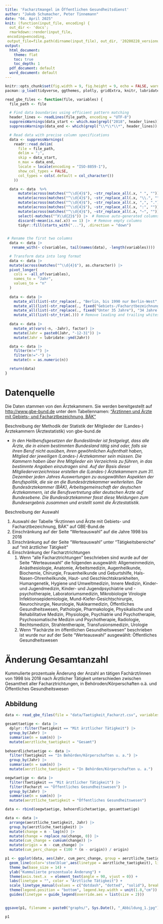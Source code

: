 ```yaml
---
title: 'Facharztmangel im Öffentlichen Gesundheitsdienst'
author: "Jakob Schumacher, Peter Tinnemann"
date: "04. April 2025"
knit: (function(input_file, encoding) {
  out_dir <- 'docs';
  rmarkdown::render(input_file,
 encoding=encoding,
 output_file=file.path(dirname(input_file), out_dir, '20200228_versionuntil2018.html'))})
output:
  html_document: 
    theme: flat
    toc: true
    toc_depth: 1
  pdf_document: default
  word_document: default
---
```



```r
knitr::opts_chunk$set(fig.width = 9, fig.height = 9, echo = FALSE, warning = FALSE, message = FALSE, cache = TRUE)
pacman::p_load(tidyverse, ggthemes, plotly, gridExtra, knitr, lubridate)
```


```r
read_gbe_files <- function(file, variables) {
  file_path <- file

  # Find data boundaries using efficient pattern matching
  header_lines <- readLines(file_path, encoding = "UTF-8")
  suppressWarnings(data_start <- which.max(grepl("2018", header_lines)) - 1L)
  suppressWarnings(data_end <- which(grepl("\\*\\*\\*", header_lines))[2] - data_start - 3L)

  # Read data with precise column specifications
  data <- suppressWarnings(
    readr::read_delim(
      file = file_path,
      delim = ";",
      skip = data_start,
      n_max = data_end,
      locale = locale(encoding = "ISO-8859-1"),
      show_col_types = FALSE,
      col_types = cols(.default = col_character())
    ))

  data <- data  %>%
      mutate(across(matches("^\\d{4}$"), ~str_replace_all(.x, " ", ""))) |>
      mutate(across(matches("^\\d{4}$"), ~str_replace_all(.x, "\\.", ""))) |>
      mutate(across(matches("^\\d{4}$"), ~str_replace_all(.x, ",", "."))) |>
      mutate(across(matches("^\\d{4}$"), ~str_replace_all(.x, ":", ""))) |>
      mutate(across(matches("^\\d{4}$"), ~str_replace_all(.x, "–", ""))) |>
      select(-matches("^X\\d{2}$")) |>  # Remove auto-generated columns
      discard(~mean(is.na(.x)) == 1) |>  # Remove empty columns
      tidyr::fill(starts_with("..."), .direction = "down")
  

 # Rename the first two columns
  data <- data |>
   rename_with(~ c(variables, tail(names(data), -length(variables))))

  # Transform data into long format
  data <- data |>
  mutate(across(matches("^\\d{4}$"), as.character)) |>
  pivot_longer(
    cols = -all_of(variables),
    names_to = "Jahr",
    values_to = "n"
  ) 
  
  data <- data |>
    mutate_all(list(~str_replace(., "Berlin, bis 1990 nur Berlin-West", "Berlin"))) |>
    mutate_all(list(~str_replace(., fixed("Gebiets-/Facharztbezeichnungen insgesamt (incl. ohne Gebiet)"), "Gesamt"))) |> 
    mutate_all(list(~str_replace(., fixed("Unter 35 Jahre"), "34 Jahre und jünger"))) |>
    mutate_all(list(~str_trim(.))) # Remove leading and trailing whitespace  
  
  data <- data |> 
    mutate_at(vars(-n, -Jahr), factor) |> 
    mutate(Jahr = paste0(Jahr, "-12-31")) |> 
    mutate(Jahr = lubridate::ymd(Jahr)) 

  data <- data |>  
    filter(n!="") |>
    filter(n!="-") |>
    mutate(n = as.numeric(n)) 

  return(data)
}
```

# Datenquelle

Die Daten stammen von den Ärztekammern. Sie werden bereitgestellt auf [http://www.gbe-bund.de](http://www.gbe-bund.de) unter dem Tabellennamen: ["Ärztinnen und Ärzte mit Gebiets- und Facharztbezeichnung, BÄK"](http://www.gbe-bund.de/gbe10/express.prc_expr?p_aid=30416728&p_uid=gast&p_sprachkz=D&p_var=0&nummer=656&p_indsp=&p_ityp=H&p_hlpnr=3&p_lfd_nr=1&p_sprache=D&p_news=&p_janein=J) 

Beschreibung der Methodik der Statistik der Mitglieder der (Landes-) Ärztekammern (Ärztestatistik) von gbe-bund.de

* _In den Heilberufsgesetzen der Bundesländer ist festgelegt, dass alle Ärzte, die in einem bestimmten Bundesland tätig sind oder, falls sie ihren Beruf nicht ausüben, ihren gewöhnlichen Aufenthalt haben, Mitglied der jeweiligen (Landes-) Ärztekammer sein müssen. Die Kammern haben über ihre Mitglieder ein Verzeichnis zu führen, in das bestimmte Angaben einzutragen sind. Auf der Basis dieser Mitgliederverzeichnisse erstellen die (Landes-) Ärztekammern zum 31. Dezember jeden Jahres Auswertungen zu ausgewählten Aspekten der Berufspolitik, die sie an die Bundesärztekammer weiterleiten. Die Bundesärztekammer (BÄK), Arbeitsgemeinschaft der deutschen Ärztekammern, ist die Berufsvertretung aller deutschen Ärzte auf Bundesebene. Die Bundesärztekammer fasst diese Meldungen zum Bundesergebnis zusammen und erstellt somit die Ärztestatistik._

Beschreibung der Auswahl

1. Auswahl der Tabelle "Ärztinnen und Ärzte mit Gebiets- und Facharztbezeichnung, BÄK"  auf GBE-Bund.de
2. Einschränkung auf der Seite "Werteauswahl" auf die Jahre 1998 bis 2018
3. Einschränkung auf der Seite "Werteauswahl" unter "Tätigkeitsbereiche" auf "mit ärztlicher Tätigkeit"
4. Einschränkung der Facharztrichtungen
    1. Wenn "alle Facharztrichtungen" beschrieben sind wurde auf der Seite "Werteauswahl" die folgenden ausgewählt: Allgemeinmedizin, Anästhesiologie, Anatomie, Arbeitsmedizin, Augenheilkunde, Biochemie, Chirurgie, Frauenheilkunde und Geburtshilfe, Hals-Nasen-Ohrenheilkunde, Haut- und Geschlechtskrankheiten, Humangenetik, Hygiene und Umweltmedizin, Innere Medizin, Kinder- und Jugendmedizin, Kinder- und Jugendpsychiatrie und -psychotherapie, Laboratoriumsmedizin, Mikrobiologie Virologie Infektionsepidemiologie, Mund-Kiefer-Gesichtschirurgie, Neurochirurgie, Neurologie, Nuklearmedizin, Öffentliches Gesundheitswesen, Pathologie, Pharmakologie, Physikalische und Rehabilitative Medizin, Physiologie, Psychiatrie und Psychotherapie, Psychosomatische Medizin und Psychotherapie, Radiologie, Rechtsmedizin, Strahlentherapie, Transfusionsmedizin, Urologie
    2. Wenn "Fachärzte im öffentlichen Gesundheitswesen" beschrieben ist wurde nur auf der Seite "Werteauswahl" ausgewählt: Öffentliches Gesundheitswesen


# Änderung Gesamtanzahl {.tabset}
Kummulierte prozentuale Änderung der Anzahl an tätigen Fachärzt/innen von 1998 bis 2018 nach Ärztlicher Tätigkeit unterschieden zwischen Gesamtheit aller Facharztrichtungen, in Behöroden/Körperschaften o.ä. und Öffentliches Gesundheitswesen

## Abbildung
```r
data <- read_gbe_files(file = "data/Taetigkeit_Facharzt.csv", variables = c( "Facharzt", "Taetigkeit"))

gesamttaetige <- data |> 
  dplyr::filter(Taetigkeit == "Mit ärztlicher Tätigkeit") |> 
  group_by(Jahr) |> 
  summarise(n = sum(n)) |> 
  mutate(aerztliche_taetigkeit = "Gesamt")
  
behoerdlichetaetige <- data |> 
  filter(Taetigkeit == "In Behörden/Körperschaften u. a.") |> 
  group_by(Jahr) |> 
  summarise(n = sum(n)) |> 
  mutate(aerztliche_taetigkeit = "In Behörden/Körperschaften u. a.")

oegwtaetige <- data |> 
  filter(Taetigkeit == "Mit ärztlicher Tätigkeit") |> 
  filter(Facharzt == "Öffentliches Gesundheitswesen") |> 
  group_by(Jahr) |> 
  summarise(n = sum(n)) |> 
  mutate(aerztliche_taetigkeit = "Öffentliches Gesundheitswesen")

data <- rbind(oegwtaetige, behoerdlichetaetige, gesamttaetige)

data <- data |> 
  arrange(aerztliche_taetigkeit, Jahr) |> 
  group_by(aerztliche_taetigkeit) |> 
  mutate(change = n - lag(n)) |> 
  mutate(change = replace_na(change, 0)) |> 
  mutate(cum_change = cumsum(change)) |>  
  mutate(origin = n - cum_change) |> 
  mutate(cum_perc_change = (100 * (n - origin)) / origin) 

p1 <- ggplot(data, aes(Jahr, cum_perc_change, group = aerztliche_taetigkeit)) +
  geom_line(color='steelblue',aes(linetype = aerztliche_taetigkeit), linewidth = 1.5) +
  theme_bw(base_size = 14) +
  ylab("Kummulierte prozentuale Änderung") +
  theme(axis.text.x  = element_text(angle = 90, vjust = 0)) +
  labs(linetype = "", color = "Ärztliche Tätigkeit") +
  scale_linetype_manual(values = c("dotdash", "dotted", "solid"), breaks = c("Gesamt", "In Behörden/Körperschaften u. a.", "Öffentliches Gesundheitswesen"), labels = c("Alle Fachärzt/innen", "Fachärzte/innen in Körperschaften", "Fachärzte/innen im ÖGW")) +
  theme(legend.position = "bottom", legend.key.width = unit(1.8,"cm")) +
  guides(linetype = guide_legend(override.aes = list(size = 2))) 
      

ggsave(p1, filename = paste0("graphs/", Sys.Date(), "_Abbildung_1.jpg"), device = "jpg", width = 28, height = 14, units = "cm", dpi = 300)

p1
```
